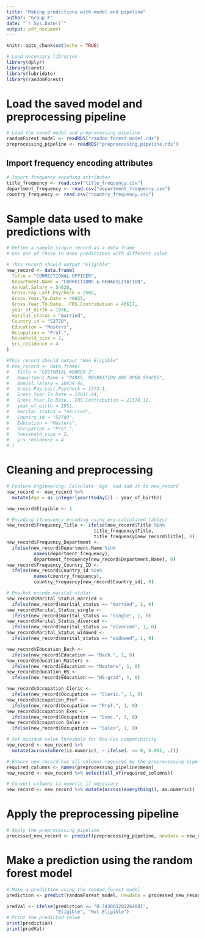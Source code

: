 ```yaml
---
title: "Making predictions with model and pipeline"
author: "Group F"
date: "`r Sys.Date()`"
output: pdf_document
---
```


```r
knitr::opts_chunk$set(echo = TRUE)

# Load necessary libraries
library(dplyr)
library(caret)
library(lubridate)
library(randomForest)
```

# Load the saved model and preprocessing pipeline

```r
# Load the saved model and preprocessing pipeline
randomForest_model <- readRDS("random_forest_model.rds")
preprocessing_pipeline <- readRDS("preprocessing_pipeline.rds")
```

## Import frequency encoding attributes

```r
# Import frequency encoding attributes
title_frequency <- read.csv("title_frequency.csv")
department_frequency <- read.csv("department_frequency.csv")
country_frequency <- read.csv("country_frequency.csv")
```

# Sample data used to make predictions with

```r
# Define a sample single record as a data frame
# Use one of these to make predictions with different value

# This record should output "Eligible"
new_record <- data.frame(
  Title = "CORRECTIONAL OFFICER",
  Department.Name = "CORRECTIONS & REHABILITATION",
  Annual.Salary = 54620,
  Gross.Pay.Last.Paycheck = 2502,
  Gross.Year.To.Date = 48025,
  Gross.Year.To.Date...FRS.Contribution = 46617,
  year_of_birth = 1976,
  marital_status = "married",
  Country_id = "52770",
  Education = "Masters",
  Occupation = "Prof.",
  household_size = 2,
  yrs_residence = 4
)

#This record should output "Non Eligible"
# new_record <- data.frame(
#   Title = "CUSTODIAL WORKER 2",
#   Department.Name = "PARKS, RECREATION AND OPEN SPACES",
#   Annual.Salary = 18439.46,
#   Gross.Pay.Last.Paycheck = 1574.1,
#   Gross.Year.To.Date = 22011.04,
#   Gross.Year.To.Date...FRS.Contribution = 21378.11,
#   year_of_birth = 1951,
#   marital_status = "married",
#   Country_id = "52789",
#   Education = "Masters",
#   Occupation = "Prof.",
#   household_size = 2,
#   yrs_residence = 4
# )
```

# Cleaning and preprocessing

```r
# Feature Engineering: Calculate 'Age' and add it to new_record
new_record <- new_record %>%
  mutate(Age = as.integer(year(today()) - year_of_birth))

new_record$Eligible <- 1

# Encoding (frequency encoding using pre-calculated tables)
new_record$Frequency_Title <- ifelse(new_record$Title %in%
                                title_frequency$Title,
                                title_frequency[new_record$Title], 0)
new_record$Frequency_Department <- 
  ifelse(new_record$Department.Name %in%
          names(department_frequency),
          department_frequency[new_record$Department.Name], 0)
new_record$Frequency_Country_ID <- 
  ifelse(new_record$Country_id %in%
          names(country_frequency),
          country_frequency[new_record$Country_id], 0)

# One-hot encode marital status
new_record$Marital_Status_married <- 
  ifelse(new_record$marital_status == "married", 1, 0)
new_record$Marital_Status_single <- 
  ifelse(new_record$marital_status == "single", 1, 0)
new_record$Marital_Status_divorced <- 
  ifelse(new_record$marital_status == "divorced", 1, 0)
new_record$Marital_Status_widowed <- 
  ifelse(new_record$marital_status == "widowed", 1, 0)

new_record$Education_Bach <- 
  ifelse(new_record$Education == "Bach.", 1, 0)
new_record$Education_Masters <- 
  ifelse(new_record$Education == "Masters", 1, 0)
new_record$Education_HS <- 
  ifelse(new_record$Education == "HS-grad", 1, 0)

new_record$Occupation_Cleric <- 
  ifelse(new_record$Occupation == "Cleric.", 1, 0)
new_record$Occupation_Prof <- 
  ifelse(new_record$Occupation == "Prof.", 1, 0)
new_record$Occupation_Exec <- 
  ifelse(new_record$Occupation == "Exec.", 1, 0)
new_record$Occupation_Sales <- 
  ifelse(new_record$Occupation == "Sales", 1, 0)

# Set minimum value threshold for Box-Cox compatibility
new_record <- new_record %>%
  mutate(across(where(is.numeric), ~ ifelse(. <= 0, 0.001, .)))

# Ensure new_record has all columns required by the preprocessing pipeline
required_columns <- names(preprocessing_pipeline$mean)
new_record <- new_record %>% select(all_of(required_columns))

# Convert columns to numeric if necessary
new_record <- new_record %>% mutate(across(everything(), as.numeric))
```

# Apply the preprocessing pipeline

```r
# Apply the preprocessing pipeline
processed_new_record <- predict(preprocessing_pipeline, newdata = new_record)
```

# Make a prediction using the random forest model

```r
# Make a prediction using the random forest model
prediction <- predict(randomForest_model, newdata = processed_new_record)

predVal <- ifelse(prediction == "0.743001202264081",
                  "Eligible", "Not Eligible")
# Print the predicted value
print(prediction)
print(predVal)
```
